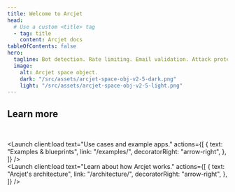 ```yaml
---
title: Welcome to Arcjet
head:
  # Use a custom <title> tag
  - tag: title
    content: Arcjet docs
tableOfContents: false
hero:
  tagline: Bot detection. Rate limiting. Email validation. Attack protection. Data redaction. A developer-first approach to security.
  image:
    alt: Arcjet space object.
    dark: "/src/assets/arcjet-space-obj-v2-5-dark.png"
    light: "/src/assets/arcjet-space-obj-v2-5-light.png"
---
```



<FrameworkLinks title="Get started" client:load />

## Learn more

<br />

<Launch
  client:load
  text="Use cases and example apps."
  actions={[
    {
      text: "Examples & blueprints",
      link: "/examples/",
      decoratorRight: "arrow-right",
    },
  ]}
/>
<br />
<Launch
  client:load
  text="Learn about how Arcjet works."
  actions={[
    {
      text: "Arcjet's architecture",
      link: "/architecture/",
      decoratorRight: "arrow-right",
    },
  ]}
/>
